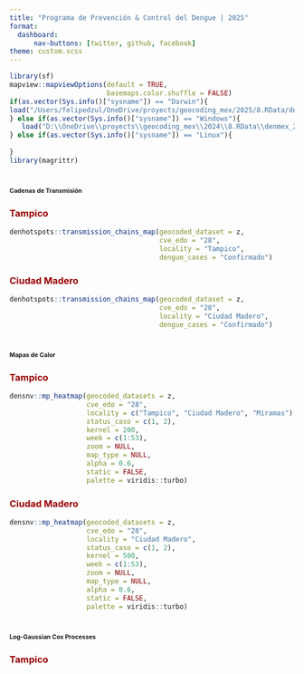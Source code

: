 ```yaml
---
title: "Programa de Prevención & Control del Dengue | 2025"
format: 
  dashboard:
      nav-buttons: [twitter, github, facebook]
theme: custom.scss
---
```


```r
library(sf)
mapview::mapviewOptions(default = TRUE,
                        basemaps.color.shuffle = FALSE)
if(as.vector(Sys.info()["sysname"]) == "Darwin"){
load("/Users/felipedzul/OneDrive/proyects/geocoding_mex/2025/8.RData/denmex_2025.RData")
} else if(as.vector(Sys.info()["sysname"]) == "Windows"){
   load("D:\\OneDrive\\proyects\\geocoding_mex\\2024\\8.RData\\denmex_2024.RData")
} else if(as.vector(Sys.info()["sysname"]) == "Linux"){
    
}
library(magrittr)
```



# [**Cadenas de Transmisión**]{style="font-size:8pt"}

::: panel-tabset

### [**Tampico**]{style="color:#990000"}

```r
denhotspots::transmission_chains_map(geocoded_dataset = z,
                                     cve_edo = "28",
                                     locality = "Tampico",
                                     dengue_cases = "Confirmado")
```


### [**Ciudad Madero**]{style="color:#990000"}

```r
denhotspots::transmission_chains_map(geocoded_dataset = z,
                                     cve_edo = "28",
                                     locality = "Ciudad Madero",
                                     dengue_cases = "Confirmado")
```


:::


# [**Mapas de Calor**]{style="font-size:8pt"}

::: panel-tabset

### [**Tampico**]{style="color:#990000"}

```r
densnv::mp_heatmap(geocoded_datasets = z,
                   cve_edo = "28",
                   locality = c("Tampico", "Ciudad Madero", "Miramas"),
                   status_caso = c(1, 2),
                   kernel = 200,
                   week = c(1:53),
                   zoom = NULL,
                   map_type = NULL,
                   alpha = 0.6,
                   static = FALSE,
                   palette = viridis::turbo)
```

### [**Ciudad Madero**]{style="color:#990000"}

```r
densnv::mp_heatmap(geocoded_datasets = z,
                   cve_edo = "28",
                   locality = "Ciudad Madero",
                   status_caso = c(1, 2),
                   kernel = 500,
                   week = c(1:53),
                   zoom = NULL,
                   map_type = NULL,
                   alpha = 0.6,
                   static = FALSE,
                   palette = viridis::turbo)
```


:::


# [**Log-Gaussian Cox Processes**]{style="font-size:8pt"}

::: panel-tabset

### [**Tampico**]{style="color:#990000"}

:::
